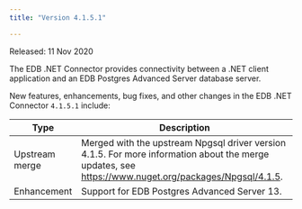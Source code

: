 ```yaml
---
title: "Version 4.1.5.1"

---
```


Released: 11 Nov 2020

The EDB .NET Connector provides connectivity between a .NET client application and an EDB Postgres Advanced Server database server.

New features, enhancements, bug fixes, and other changes in the EDB .NET Connector `4.1.5.1` include:

| Type           | Description                                                                                                                                            |
|----------------|--------------------------------------------------------------------------------------------------------------------------------------------------------|
| Upstream merge | Merged with the upstream Npgsql driver version 4.1.5. For more information about the merge updates, see <https://www.nuget.org/packages/Npgsql/4.1.5>. |
| Enhancement    | Support for EDB Postgres Advanced Server 13.                                                                                                           |
